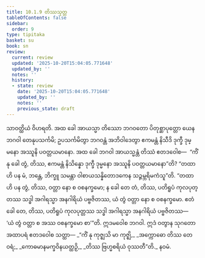 ```yaml
---
title: 10.1.9 တိဿသုတ္တ
tableOfContents: false
sidebar:
  order: 9
type: tipitaka
basket: su
book: sn
review:
  current: review
  updated: '2025-10-20T15:04:05.771648'
  updated_by: ''
  notes: ''
  history:
  - state: review
    date: '2025-10-20T15:04:05.771648'
    updated_by: ''
    notes: ''
    previous_state: draft
---
```



<DynamicBreadcrumb />


<ReviewStatus review={frontmatter.review} showDetails={true} />

<HypothesisAnnotation frontmatter={frontmatter} />

<Division number="243" book="sn" e="ch" v="18" p="315">

<Paragraph number="1292" book="sn">
သာဝတ္ထိယံ ဝိဟရတိ. အထ ခေါ အာယသ္မာ တိဿော ဘဂဝတော ပိတုစ္ဆာပုတ္တော ယေန ဘဂဝါ တေနုပသင်္ကမိ; ဥပသင်္ကမိတွာ ဘဂဝန္တံ အဘိဝါဒေတွာ ဧကမန္တံ နိသီဒိ ဒုက္ခီ ဒုမ္မနော အဿူနိ ပဝတ္တယမာနော. အထ ခေါ ဘဂဝါ အာယသ္မန္တံ တိဿံ ဧတဒဝေါစ—  “ကိံ နု ခေါ တွံ, တိဿ, ဧကမန္တံ နိသိန္နော ဒုက္ခီ ဒုမ္မနော အဿူနိ ပဝတ္တယမာနော”တိ? “တထာ ဟိ ပန မံ, ဘန္တေ, ဘိက္ခူ သမန္တာ ဝါစာယသန္နိတောဒကေန သဉ္ဇမ္ဘရိမကံသူ”တိ. “တထာဟိ ပန တွံ, တိဿ, ဝတ္တာ နော စ ဝစနက္ခမော; န ခေါ တေ တံ, တိဿ, ပတိရူပံ ကုလပုတ္တဿ သဒ္ဓါ အဂါရသ္မာ အနဂါရိယံ ပဗ္ဗဇိတဿ, ယံ တွံ ဝတ္တာ နော စ ဝစနက္ခမော. ဧတံ ခေါ တေ, တိဿ, ပတိရူပံ ကုလပုတ္တဿ သဒ္ဓါ အဂါရသ္မာ အနဂါရိယံ ပဗ္ဗဇိတဿ—  ‘ယံ တွံ ဝတ္တာ စ အဿ ဝစနက္ခမော စာ’”တိ.
</Paragraph>

<Paragraph number="1293" book="sn">
ဣဒမဝေါစ ဘဂဝါ. ဣဒံ ဝတွာန သုဂတော အထာပရံ ဧတဒဝေါစ သတ္ထာ—
</Paragraph>

<Paragraph number="1294" type="verses" book="sn">
_“ကိံ နု ကုဇ္ဈသိ မာ ကုဇ္ဈိ,_  
_အက္ကောဓော တိဿ တေ ဝရံ;_  
_ကောဓမာနမက္ခဝိနယတ္ထဉှိ,_  
_တိဿ ဗြဟ္မစရိယံ ဝုဿတီ”တိ._  


</Paragraph>
</Division>

<Paragraph number="1295" type="center" book="sn">
နဝမံ.
</Paragraph>